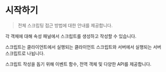 
# 시작하기

> 전체 스크립팅 접근 방법에 대한 안내를 제공합니다.

각 객체에 대해 속성 패널에서 스크립트를 생성하고 작성할 수 있습니다.

스크립트는 클라이언트에서 실행되는 클라이언트 스크립트와 서버에서 실행되는 서버 스크립트로 나뉩니다.

스크립트 작성을 돕기 위해 이벤트 함수, 전역 객체 및 다양한 API를 제공합니다.

<Cards>
  <Cards.Card title="오브젝트 & 씬 스크립트" href="./start/object" />
  <Cards.Card title="클라이언트 & 서버 스크립트" href="./start/client-server" />
  <Cards.Card title="이벤트 함수" href="./start/events" />
  <Cards.Card title="Global 오브젝트" href="./start/global-objects" />
  <Cards.Card title="APIs" href="./start/api" />
  <Cards.Card title="코드 실행 흐름 제어" href="./start/flow-control" />
  <Cards.Card title="아바타 & 카메라 기본 세팅" href="./start/default-setting" />
</Cards>
